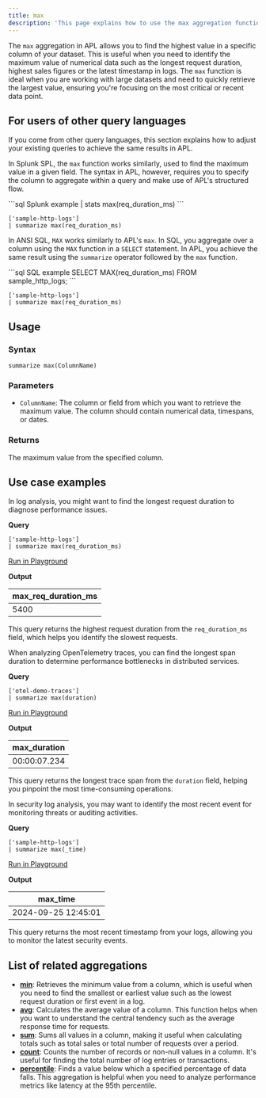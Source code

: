 ```yaml
---
title: max
description: 'This page explains how to use the max aggregation function in APL.'
---
```


The `max` aggregation in APL allows you to find the highest value in a specific column of your dataset. This is useful when you need to identify the maximum value of numerical data such as the longest request duration, highest sales figures or the latest timestamp in logs. The `max` function is ideal when you are working with large datasets and need to quickly retrieve the largest value, ensuring you're focusing on the most critical or recent data point.

## For users of other query languages

If you come from other query languages, this section explains how to adjust your existing queries to achieve the same results in APL.

<AccordionGroup>
<Accordion title="Splunk SPL users">

In Splunk SPL, the `max` function works similarly, used to find the maximum value in a given field. The syntax in APL, however, requires you to specify the column to aggregate within a query and make use of APL's structured flow.

<CodeGroup>
```sql Splunk example
| stats max(req_duration_ms)
```

```kusto APL equivalent
['sample-http-logs'] 
| summarize max(req_duration_ms)
```
</CodeGroup>

</Accordion>
<Accordion title="ANSI SQL users">

In ANSI SQL, `MAX` works similarly to APL's `max`. In SQL, you aggregate over a column using the `MAX` function in a `SELECT` statement. In APL, you achieve the same result using the `summarize` operator followed by the `max` function.

<CodeGroup>
```sql SQL example
SELECT MAX(req_duration_ms) FROM sample_http_logs;
```

```kusto APL equivalent
['sample-http-logs'] 
| summarize max(req_duration_ms)
```
</CodeGroup>

</Accordion>
</AccordionGroup>

## Usage

### Syntax

```kusto
summarize max(ColumnName)
```

### Parameters

- `ColumnName`: The column or field from which you want to retrieve the maximum value. The column should contain numerical data, timespans, or dates.

### Returns

The maximum value from the specified column.

## Use case examples

<Tabs>
<Tab title="Log analysis">

In log analysis, you might want to find the longest request duration to diagnose performance issues.

**Query**

```kusto
['sample-http-logs']
| summarize max(req_duration_ms)
```

[Run in Playground](https://play.axiom.co/axiom-play-qf1k/explorer?initForm=%7B%22apl%22%3A%22%5B'sample-http-logs'%5D%20%7C%20summarize%20max(req_duration_ms)%22%7D)

**Output**

| max_req_duration_ms |
|---------------------|
| 5400                |

This query returns the highest request duration from the `req_duration_ms` field, which helps you identify the slowest requests.

</Tab>
<Tab title="OpenTelemetry traces">

When analyzing OpenTelemetry traces, you can find the longest span duration to determine performance bottlenecks in distributed services.

**Query**

```kusto
['otel-demo-traces']
| summarize max(duration)
```

[Run in Playground](https://play.axiom.co/axiom-play-qf1k/explorer?initForm=%7B%22apl%22%3A%22%5B'otel-demo-traces'%5D%20%7C%20summarize%20max(duration)%22%7D)

**Output**

| max_duration        |
|---------------------|
| 00:00:07.234        |

This query returns the longest trace span from the `duration` field, helping you pinpoint the most time-consuming operations.

</Tab>
<Tab title="Security logs">

In security log analysis, you may want to identify the most recent event for monitoring threats or auditing activities.

**Query**

```kusto
['sample-http-logs']
| summarize max(_time)
```

[Run in Playground](https://play.axiom.co/axiom-play-qf1k/explorer?initForm=%7B%22apl%22%3A%22%5B'sample-http-logs'%5D%20%7C%20summarize%20max(_time)%22%7D)

**Output**

| max_time            |
|---------------------|
| 2024-09-25 12:45:01 |

This query returns the most recent timestamp from your logs, allowing you to monitor the latest security events.

</Tab>
</Tabs>

## List of related aggregations

- [**min**](/apl/aggregation-function/min): Retrieves the minimum value from a column, which is useful when you need to find the smallest or earliest value such as the lowest request duration or first event in a log.
- [**avg**](/apl/aggregation-function/avg): Calculates the average value of a column. This function helps when you want to understand the central tendency such as the average response time for requests.
- [**sum**](/apl/aggregation-function/sum): Sums all values in a column, making it useful when calculating totals such as total sales or total number of requests over a period.
- [**count**](/apl/aggregation-function/count): Counts the number of records or non-null values in a column. It's useful for finding the total number of log entries or transactions.
- [**percentile**](/apl/aggregation-function/percentile): Finds a value below which a specified percentage of data falls. This aggregation is helpful when you need to analyze performance metrics like latency at the 95th percentile.